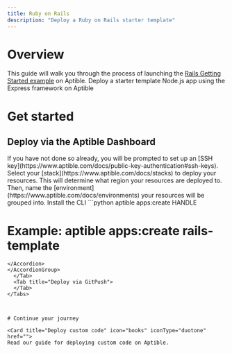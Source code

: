 ```yaml
---
title: Ruby on Rails
description: "Deploy a Ruby on Rails starter template"
---
```


<CardGroup cols={2}>
  <Card title="GitHub Repo" icon="github"
    href="https://github.com/aptible/template-rails">
  </Card>
  <Card title="View Example" icon="browser" href="https://app-52710.on-aptible.com/">
    
  </Card>
</CardGroup>


# Overview

This guide will walk you through the process of launching the [Rails Getting Started example](https://guides.rubyonrails.org/v4.2.7/getting_started.html) on Aptible. Deploy a starter template Node.js app using the Express framework on Aptible

# Get started

## Deploy via the Aptible Dashboard

<Tabs>
  <Tab title="Deploy from GitHub">
  <AccordionGroup>
    <Accordion title="Deploy with GitPush">
    </Accordion>
    <Accordion title="Add your SSH Key">
      If you have not done so already, you will be prompted to set up an [SSH key](https://www.aptible.com/docs/public-key-authentication#ssh-keys).
    </Accordion>
    <Accordion title="Configure Environment">
    Select your [stack](https://www.aptible.com/docs/stacks) to deploy your resources. This will determine what region your resources are deployed to. Then, name the [environment](https://www.aptible.com/docs/environments) your resources will be grouped into.
    </Accordion>
  </AccordionGroup>
  </Tab>
  <Tab title="Deploy with GitPush">
  </Tab>
</Tabs>

<Tabs>
  <Tab title="Deploy via GitHub">
  <AccordionGroup>
   <Accordion title="Install the Aptible CLI">
   Install the CLI
</Accordion>

<Accordion title="Create an app">
```python
  aptible apps:create HANDLE

  # Example: aptible apps:create rails-template
```
</Accordion>
</AccordionGroup>
  </Tab>
  <Tab title="Deploy via GitPush">
  </Tab>
</Tabs>



# Continue your journey

<Card title="Deploy custom code" icon="books" iconType="duotone" href="">
Read our guide for deploying custom code on Aptible.

